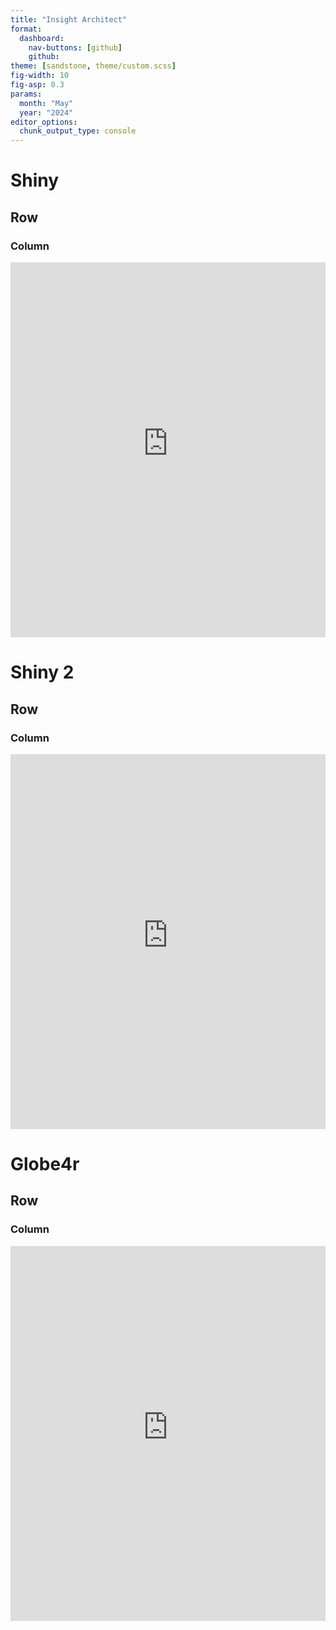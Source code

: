 ```yaml
---
title: "Insight Architect"
format: 
  dashboard:
    nav-buttons: [github]
    github: 
theme: [sandstone, theme/custom.scss]
fig-width: 10
fig-asp: 0.3
params:
  month: "May"
  year: "2024"
editor_options: 
  chunk_output_type: console
---
```


# Shiny

## Row {height="100%"}
### Column {width="100%"}

```{=html}
<iframe src="https://1fab4d-zeuszapper.shinyapps.io/inequality/" style="width:100%; height:600px; border:none;"></iframe>

```

# Shiny 2

## Row {height="100%"}
### Column {width="100%"}

```{=html}
<iframe src="https://1fab4d-zeuszapper.shinyapps.io/ShinyAnalysis/" style="width:100%; height:600px; border:none;"></iframe>

```

# Globe4r

## Row {height="100%"}
### Column {width="100%"}

```{=html}
<iframe src="https://1fab4d-zeuszapper.shinyapps.io/globe4r-IA/" style="width:100%; height:600px; border:none;"></iframe>

```